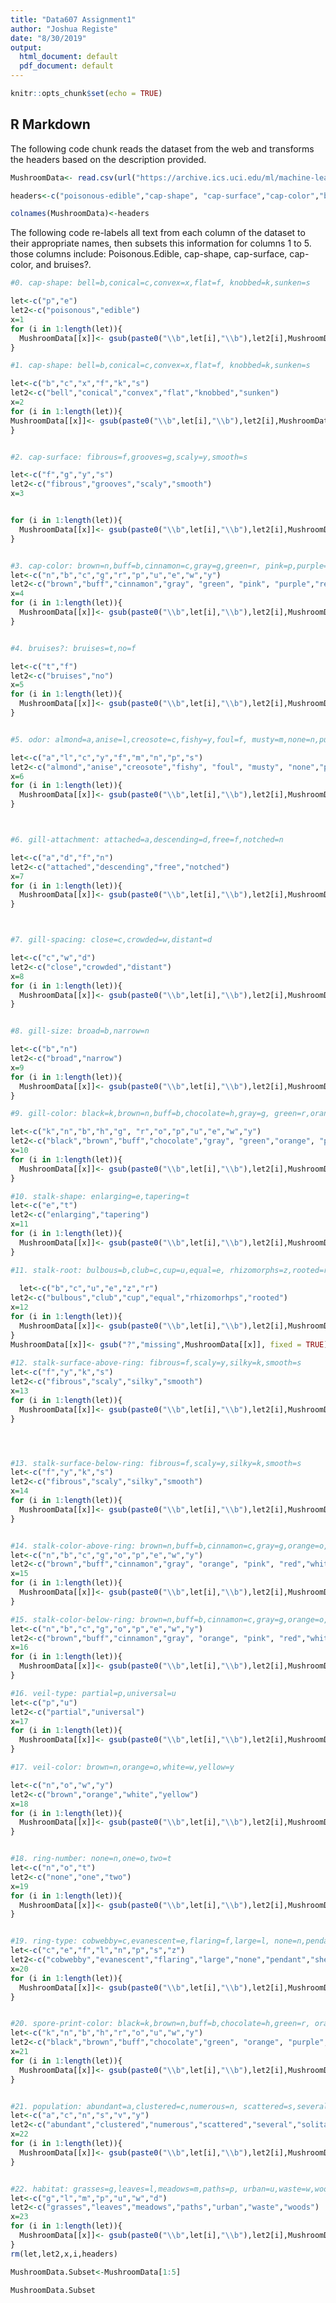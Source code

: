 ```yaml
---
title: "Data607 Assignment1"
author: "Joshua Registe"
date: "8/30/2019"
output:
  html_document: default
  pdf_document: default
---
```


```r
knitr::opts_chunk$set(echo = TRUE)
```

## R Markdown

The following code chunk reads the dataset from the web and transforms the headers based on the description provided.


```r


MushroomData<- read.csv(url("https://archive.ics.uci.edu/ml/machine-learning-databases/mushroom/agaricus-lepiota.data"),header = FALSE, stringsAsFactors = FALSE)

headers<-c("poisonous-edible","cap-shape", "cap-surface","cap-color","bruises?","odor","gill-attachment","gill-spacing","gill-size","gill-color","stalk-shape","stalk-root","stalk-surface-above-ring","stalk-surface-below-ring","stalk-color-above-ring","stalk-color-below-ring","veil-type","veil-color","ring-number"," ring-type","spore-print-color","population","habitat")

colnames(MushroomData)<-headers


```



The following code re-labels all text from each column of the dataset to their appropriate names, then subsets this information for columns 1 to 5. those columns include: Poisonous.Edible, cap-shape, cap-surface, cap-color, and bruises?.

```r

#0. cap-shape: bell=b,conical=c,convex=x,flat=f, knobbed=k,sunken=s 

let<-c("p","e")
let2<-c("poisonous","edible")
x=1
for (i in 1:length(let)){
  MushroomData[[x]]<- gsub(paste0("\\b",let[i],"\\b"),let2[i],MushroomData[[x]], perl = TRUE)
}

#1. cap-shape: bell=b,conical=c,convex=x,flat=f, knobbed=k,sunken=s 

let<-c("b","c","x","f","k","s")
let2<-c("bell","conical","convex","flat","knobbed","sunken")
x=2
for (i in 1:length(let)){
MushroomData[[x]]<- gsub(paste0("\\b",let[i],"\\b"),let2[i],MushroomData[[x]], perl = TRUE)
}


#2. cap-surface: fibrous=f,grooves=g,scaly=y,smooth=s 

let<-c("f","g","y","s")
let2<-c("fibrous","grooves","scaly","smooth")
x=3


for (i in 1:length(let)){
  MushroomData[[x]]<- gsub(paste0("\\b",let[i],"\\b"),let2[i],MushroomData[[x]], perl = TRUE)
}


#3. cap-color: brown=n,buff=b,cinnamon=c,gray=g,green=r, pink=p,purple=u,red=e,white=w,yellow=y 
let<-c("n","b","c","g","r","p","u","e","w","y")
let2<-c("brown","buff","cinnamon","gray", "green", "pink", "purple","red","white","yellow")
x=4
for (i in 1:length(let)){
  MushroomData[[x]]<- gsub(paste0("\\b",let[i],"\\b"),let2[i],MushroomData[[x]], perl = TRUE)
}


#4. bruises?: bruises=t,no=f 

let<-c("t","f")
let2<-c("bruises","no")
x=5
for (i in 1:length(let)){
  MushroomData[[x]]<- gsub(paste0("\\b",let[i],"\\b"),let2[i],MushroomData[[x]], perl = TRUE)
}


#5. odor: almond=a,anise=l,creosote=c,fishy=y,foul=f, musty=m,none=n,pungent=p,spicy=s 

let<-c("a","l","c","y","f","m","n","p","s")
let2<-c("almond","anise","creosote","fishy", "foul", "musty", "none","pungent","spicy")
x=6
for (i in 1:length(let)){
  MushroomData[[x]]<- gsub(paste0("\\b",let[i],"\\b"),let2[i],MushroomData[[x]], perl = TRUE)
}



#6. gill-attachment: attached=a,descending=d,free=f,notched=n 

let<-c("a","d","f","n")
let2<-c("attached","descending","free","notched")
x=7
for (i in 1:length(let)){
  MushroomData[[x]]<- gsub(paste0("\\b",let[i],"\\b"),let2[i],MushroomData[[x]], perl = TRUE)
}



#7. gill-spacing: close=c,crowded=w,distant=d 

let<-c("c","w","d")
let2<-c("close","crowded","distant")
x=8
for (i in 1:length(let)){
  MushroomData[[x]]<- gsub(paste0("\\b",let[i],"\\b"),let2[i],MushroomData[[x]], perl = TRUE)
}


#8. gill-size: broad=b,narrow=n 

let<-c("b","n")
let2<-c("broad","narrow")
x=9
for (i in 1:length(let)){
  MushroomData[[x]]<- gsub(paste0("\\b",let[i],"\\b"),let2[i],MushroomData[[x]], perl = TRUE)
}

#9. gill-color: black=k,brown=n,buff=b,chocolate=h,gray=g, green=r,orange=o,pink=p,purple=u,red=e, white=w,yellow=y 

let<-c("k","n","b","h","g", "r","o","p","u","e","w","y")
let2<-c("black","brown","buff","chocolate","gray", "green","orange", "pink", "purple","red","white","yellow")
x=10
for (i in 1:length(let)){
  MushroomData[[x]]<- gsub(paste0("\\b",let[i],"\\b"),let2[i],MushroomData[[x]], perl = TRUE)
}

#10. stalk-shape: enlarging=e,tapering=t 
let<-c("e","t")
let2<-c("enlarging","tapering")
x=11
for (i in 1:length(let)){
  MushroomData[[x]]<- gsub(paste0("\\b",let[i],"\\b"),let2[i],MushroomData[[x]], perl = TRUE)
}

#11. stalk-root: bulbous=b,club=c,cup=u,equal=e, rhizomorphs=z,rooted=r,missing=? 
  
  let<-c("b","c","u","e","z","r")
let2<-c("bulbous","club","cup","equal","rhizomorhps","rooted")
x=12
for (i in 1:length(let)){
  MushroomData[[x]]<- gsub(paste0("\\b",let[i],"\\b"),let2[i],MushroomData[[x]], perl = TRUE)
}
MushroomData[[x]]<- gsub("?","missing",MushroomData[[x]], fixed = TRUE)
  
#12. stalk-surface-above-ring: fibrous=f,scaly=y,silky=k,smooth=s 
let<-c("f","y","k","s")
let2<-c("fibrous","scaly","silky","smooth")
x=13
for (i in 1:length(let)){
  MushroomData[[x]]<- gsub(paste0("\\b",let[i],"\\b"),let2[i],MushroomData[[x]], perl = TRUE)
}




#13. stalk-surface-below-ring: fibrous=f,scaly=y,silky=k,smooth=s 
let<-c("f","y","k","s")
let2<-c("fibrous","scaly","silky","smooth")
x=14
for (i in 1:length(let)){
  MushroomData[[x]]<- gsub(paste0("\\b",let[i],"\\b"),let2[i],MushroomData[[x]], perl = TRUE)
}


#14. stalk-color-above-ring: brown=n,buff=b,cinnamon=c,gray=g,orange=o, pink=p,red=e,white=w,yellow=y 
let<-c("n","b","c","g","o","p","e","w","y")
let2<-c("brown","buff","cinnamon","gray", "orange", "pink", "red","white","yellow")
x=15
for (i in 1:length(let)){
  MushroomData[[x]]<- gsub(paste0("\\b",let[i],"\\b"),let2[i],MushroomData[[x]], perl = TRUE)
}

#15. stalk-color-below-ring: brown=n,buff=b,cinnamon=c,gray=g,orange=o, pink=p,red=e,white=w,yellow=y 
let<-c("n","b","c","g","o","p","e","w","y")
let2<-c("brown","buff","cinnamon","gray", "orange", "pink", "red","white","yellow")
x=16
for (i in 1:length(let)){
  MushroomData[[x]]<- gsub(paste0("\\b",let[i],"\\b"),let2[i],MushroomData[[x]], perl = TRUE)
}

#16. veil-type: partial=p,universal=u 
let<-c("p","u")
let2<-c("partial","universal")
x=17
for (i in 1:length(let)){
  MushroomData[[x]]<- gsub(paste0("\\b",let[i],"\\b"),let2[i],MushroomData[[x]], perl = TRUE)
}

#17. veil-color: brown=n,orange=o,white=w,yellow=y 

let<-c("n","o","w","y")
let2<-c("brown","orange","white","yellow")
x=18
for (i in 1:length(let)){
  MushroomData[[x]]<- gsub(paste0("\\b",let[i],"\\b"),let2[i],MushroomData[[x]], perl = TRUE)
}


#18. ring-number: none=n,one=o,two=t 
let<-c("n","o","t")
let2<-c("none","one","two")
x=19
for (i in 1:length(let)){
  MushroomData[[x]]<- gsub(paste0("\\b",let[i],"\\b"),let2[i],MushroomData[[x]], perl = TRUE)
}


#19. ring-type: cobwebby=c,evanescent=e,flaring=f,large=l, none=n,pendant=p,sheathing=s,zone=z 
let<-c("c","e","f","l","n","p","s","z")
let2<-c("cobwebby","evanescent","flaring","large","none","pendant","sheathing","zone")
x=20
for (i in 1:length(let)){
  MushroomData[[x]]<- gsub(paste0("\\b",let[i],"\\b"),let2[i],MushroomData[[x]], perl = TRUE)
}


#20. spore-print-color: black=k,brown=n,buff=b,chocolate=h,green=r, orange=o,purple=u,white=w,yellow=y 
let<-c("k","n","b","h","r","o","u","w","y")
let2<-c("black","brown","buff","chocolate","green", "orange", "purple","white","yellow")
x=21
for (i in 1:length(let)){
  MushroomData[[x]]<- gsub(paste0("\\b",let[i],"\\b"),let2[i],MushroomData[[x]], perl = TRUE)
}


#21. population: abundant=a,clustered=c,numerous=n, scattered=s,several=v,solitary=y 
let<-c("a","c","n","s","v","y")
let2<-c("abundant","clustered","numerous","scattered","several","solitary")
x=22
for (i in 1:length(let)){
  MushroomData[[x]]<- gsub(paste0("\\b",let[i],"\\b"),let2[i],MushroomData[[x]], perl = TRUE)
}


#22. habitat: grasses=g,leaves=l,meadows=m,paths=p, urban=u,waste=w,woods=d
let<-c("g","l","m","p","u","w","d")
let2<-c("grasses","leaves","meadows","paths","urban","waste","woods")
x=23
for (i in 1:length(let)){
  MushroomData[[x]]<- gsub(paste0("\\b",let[i],"\\b"),let2[i],MushroomData[[x]], perl = TRUE)
}
rm(let,let2,x,i,headers)

MushroomData.Subset<-MushroomData[1:5]

```



```r
MushroomData.Subset
```

